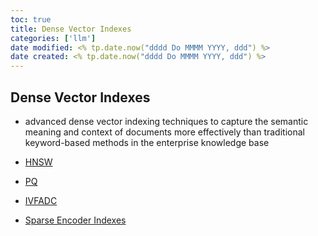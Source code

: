 ```yaml
---
toc: true
title: Dense Vector Indexes
categories: ['llm']
date modified: <% tp.date.now("dddd Do MMMM YYYY, ddd") %>
date created: <% tp.date.now("dddd Do MMMM YYYY, ddd") %>
---
```



## Dense Vector Indexes
- advanced dense vector indexing techniques to capture the semantic meaning and context of documents more effectively than traditional keyword-based methods in the enterprise knowledge base

- [HNSW](HNSW.qmd)

- [PQ](PQ.qmd)

- [IVFADC](IVFADC.qmd)

- [Sparse Encoder Indexes](Sparse%20Encoder%20Indexes.qmd)

